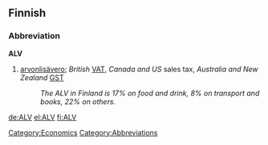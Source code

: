 ==Finnish==

===Abbreviation===
'''ALV'''

# [[arvonlisävero]]; ''British'' [[VAT]], ''Canada and US'' sales tax, ''Australia and New Zealand'' [[GST]]
#: ''The ALV in Finland is 17% on food and drink, 8% on transport and books, 22% on others.''

[[Category:Economics]]
[[Category:Abbreviations]]

[[de:ALV]]
[[el:ALV]]
[[fi:ALV]]